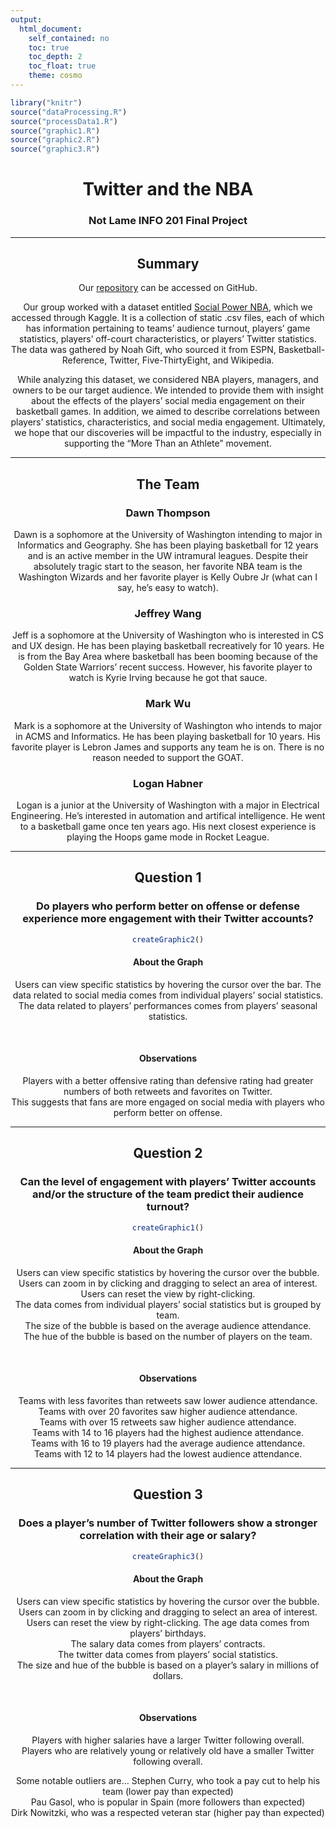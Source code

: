 ```yaml
---
output: 
  html_document:
    self_contained: no
    toc: true
    toc_depth: 2
    toc_float: true
    theme: cosmo
---
```


``` r
library("knitr")
source("dataProcessing.R")
source("processData1.R")
source("graphic1.R")
source("graphic2.R")
source("graphic3.R")

```

<center>

# **Twitter and the NBA**
### Not Lame INFO 201 Final Project

***

## **Summary**

Our [repository](https://github.com/lrhabner/Not-Lame-Final-Project) can be accessed on GitHub. 

Our group worked with a dataset entitled [Social Power NBA](https://www.kaggle.com/noahgift/social-power-nba), which we accessed through Kaggle. It is a collection of static .csv files, each of which has information pertaining to teams' audience turnout, players' game statistics, players' off-court characteristics, or players' Twitter statistics. The data was gathered by Noah Gift, who sourced it from ESPN, Basketball-Reference, Twitter, Five-ThirtyEight, and Wikipedia.  

While analyzing this dataset, we considered NBA players, managers, and owners to be our target audience. We intended to provide them with insight about the effects of the players' social media engagement on their basketball games. In addition, we aimed to describe correlations between players' statistics, characteristics, and social media engagement. Ultimately, we hope that our discoveries will be impactful to the industry, especially in supporting the "More Than an Athlete" movement.

***

## **The Team**

### Dawn Thompson
Dawn is a sophomore at the University of Washington intending to major in Informatics and Geography. She has been playing basketball for 12 years and is an active member in the UW intramural leagues. Despite their absolutely tragic start to the season, her favorite NBA team is the Washington Wizards and her favorite player is Kelly Oubre Jr (what can I say, he's easy to watch).  

### Jeffrey Wang
Jeff is a sophomore at the University of Washington who is interested in CS and UX design. He has been playing basketball recreatively for 10 years. He is from the Bay Area where basketball has been booming because of the Golden State Warriors' recent success. However, his favorite player to watch is Kyrie Irving because he got that sauce.

### Mark Wu
Mark is a sophomore at the University of Washington who intends to major in ACMS and Informatics. He has been playing basketball for 10 years. His favorite player is Lebron James and supports any team he is on. There is no reason needed to support the GOAT.

### Logan Habner
Logan is a junior at the University of Washington with a major in Electrical Engineering. He's interested in automation and artifical intelligence. He went to a basketball game once ten years ago. His next closest experience is playing the Hoops game mode in Rocket League.

***

## **Question 1** 

### Do players who perform better on offense or defense experience more engagement with their Twitter accounts?


``` r
createGraphic2()
```

#### **About the Graph**

Users can view specific statistics by hovering the cursor over the bar. 
The data related to social media comes from individual players' social statistics.   
The data related to players' performances comes from players' seasonal statistics.  

</br>

#### **Observations**

Players with a better offensive rating than defensive rating had greater numbers of 
both retweets and favorites on Twitter.  
This suggests that fans are more engaged on social media with players who perform better on offense.  

***

## Question 2

### Can the level of engagement with players' Twitter accounts and/or the structure of the team predict their audience turnout?

``` r
createGraphic1()
```

#### **About the Graph**

Users can view specific statistics by hovering the cursor over the bubble.
Users can zoom in by clicking and dragging to select an area of interest.
Users can reset the view by right-clicking.  
The data comes from individual players' social statistics but is grouped by team.  
The size of the bubble is based on the average audience attendance.  
The hue of the bubble is based on the number of players on the team.  

</br>

#### **Observations**

Teams with less favorites than retweets saw lower audience attendance.  
Teams with over 20 favorites saw higher audience attendance.  
Teams with over 15 retweets saw higher audience attendance.  
Teams with 14 to 16 players had the highest audience attendance.  
Teams with 16 to 19 players had the average audience attendance.  
Teams with 12 to 14 players had the lowest audience attendance.

***

## **Question 3**

### Does a player's number of Twitter followers show a stronger correlation with their age or salary?

``` r
createGraphic3()
```

#### **About the Graph**

Users can view specific statistics by hovering the cursor over the bubble.  
Users can zoom in by clicking and dragging to select an area of interest.  
Users can reset the view by right-clicking. 
The age data comes from players' birthdays.  
The salary data comes from players' contracts.  
The twitter data comes from players' social statistics.  
The size and hue of the bubble is based on a player's salary in millions of dollars.  

</br>

#### **Observations**

Players with higher salaries have a larger Twitter following overall.  
Players who are relatively young or relatively old have a smaller Twitter following overall.  

Some notable outliers are... 
  Stephen Curry, who took a pay cut to help his team (lower pay than expected)  
  Pau Gasol, who is popular in Spain (more followers than expected)  
  Dirk Nowitzki, who was a respected veteran star (higher pay than expected)  


</center>